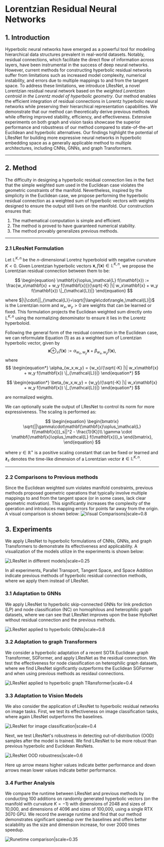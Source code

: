 
# Lorentzian Residual Neural Networks

<Authors
  authors="Neil He, Yale University; Menglin Yang, Yale University; Rex Ying, Yale University"
/>

<Badges
  venue="SIGKDD 2025"
  github="https://github.com/Graph-and-Geometric-Learning/LResNet"
  arxiv="https://arxiv.org/abs/2412.14695"
  pdf="https://arxiv.org/pdf/2412.14695"
/>


## 1. Introduction
Hyperbolic neural networks have emerged as a powerful tool for modeling hierarchical data structures prevalent in real-world datasets. Notably, residual connections, which facilitate the direct flow of information across layers, have been instrumental in the success of deep neural networks. However, current methods for constructing hyperbolic residual networks suffer from limitations such as increased model complexity, numerical instability, and errors due to multiple mappings to and from the tangent space. To address these limitations, we introduce LResNet, a novel Lorentzian residual neural network based on the *weighted Lorentzian centroid in the Lorentz model of hyperbolic geometry*. Our method enables the efficient integration of residual connections in Lorentz hyperbolic neural networks while preserving their hierarchical representation capabilities. We demonstrate that our method can theoretically derive previous methods while offering improved stability, efficiency, and effectiveness. Extensive experiments on both graph and vision tasks showcase the superior performance and robustness of our method compared to state-of-the-art Euclidean and hyperbolic alternatives. Our findings highlight the potential of LResNet for building more expressive neural networks in hyperbolic embedding space as a generally applicable method to multiple architectures, including CNNs, GNNs, and graph Transformers.

---

## 2. Method

The difficulty in designing a hyperbolic residual connection lies in the fact that the simple weighted sum used in the Euclidean case violates the geometric constraints of the manifold. Nevertheless, inspired by the simplicity in the Euclidean case, we propose performing the hyperbolic residual connection as a weighted sum of hyperbolic vectors with weights designed to ensure the output still lives on the manifold. Our construction ensures that:
1. The mathematical computation is simple and efficient.
2. The method is proved to have guaranteed numerical stability.
3. The method provably generalizes previous methods.

---

### 2.1 LResNet Formulation
Let $\mathbb{L}^{K,n}$ be the $n$-dimensional Loretnz hyperboloid with negative curvature $K<0$. Given Lorentzian hyperbolic vectors $\mathbf{x}, f(\mathbf{x})\in \mathbb{L}^{K,n}$, we propose the Lorentzian residual connection between them to be:

$$
\begin{equation}
\mathbf{x}\oplus_\mathcal{L} f(\mathbf{x}) := \frac{w_x\mathbf{x} + w_y f(\mathbf{x})}{\sqrt{-K} |\| w_x\mathbf{x} + w_y f(\mathbf{x}) \|_{\mathcal{L}}|}
\end{equation}
$$

where $|\|\cdot\||_{\mathcal{L}}=\sqrt{|\langle\cdot\rangle_\mathcal{L}|}$ is the Lorentzian norm and $w_x,w_y>0$ are weights that can be learned or fixed. This formulation projects the Euclidean weighted sum directly onto $\mathbb{L}^{K,n}$ using the normalizing denominator to ensure it lies in the Lorentz hyperboloid.

Following the general form of the residual connection in the Euclidean case, we can reformulate Equation (1) as as a weighted sum of Lorentzian hyperbolic vector, given by 
$$
\begin{equation}
    \mathbf{x}\oplus_\mathcal{L} f(\mathbf{x}) := \alpha_{w_x,w_y} \mathbf{x} + \beta_{w_x,w_y} f(\mathbf{x}),
\end{equation}
$$
where 
$$
\begin{equation*}
\alpha_{w_x,w_y} = {w_x}/{\sqrt{-K} |\| w_x\mathbf{x} + w_y f(\mathbf{x}) \|_{\mathcal{L}}|}
\end{equation*}
$$

$$
\begin{equation*}
\beta_{w_x,w_y} = {w_y}/{\sqrt{-K} |\| w_x\mathbf{x} + w_y f(\mathbf{x}) \|_{\mathcal{L}}|}
\end{equation*}
$$

are normalized weights.

We can optionally scale the output of LResNet to control its norm for more expressiveness. The scaling is performed as:

$$
\begin{equation}
    \begin{bmatrix}
        \sqrt{||\gamma\cdot\mathbf{\mathbf{x}\oplus_\mathcal{L} f(\mathbf{x})}_s||^2 - \frac{1}{K}}\\ \gamma \cdot \mathbf{\mathbf{x}\oplus_\mathcal{L} f(\mathbf{x})}_s
    \end{bmatrix},
\end{equation}
$$

where $\gamma\in\mathbb{R}^+$ is a positive scaling constant that can be fixed or learned and $\mathbf{z}_s$ denotes the time-like dimension of a Lorentzian vector $\mathbf{z}\in\mathbb{L}^{K,n}$.


---

### 2.2 Comparisons to Previous methods
Since the Euclidean weighted sum violates manifold constraints, previous methods proposed goemetric operations that typically involve multiple mappings to and from the tangent space (or in some cases, lack clear geometric motivation). This significantly increases the complexity of the operation and introduces mapping errors for points far away from the origin. A visual comparison is shown below:
![Visual Comparisons|scale=0.8](./assets/visual.png)

## 3. Experiments
We apply LResNet to hyperbolic formulations of CNNs, GNNs, and graph Transformers to demonstrate its effectiveness and applicability. A visualization of the models utilize in the experiments is shown below:

![LResNet in different models|scale=0.25](./assets/model.png)

In all experiments, Parallel Transport, Tangent Space, and Space Addition indicate previous methods of hyperbolic residual connection methods, where we apply them instead of LResNet.

### 3.1 Adaptation to GNNs
We apply LResNet to hyperbolic skip-connected GNNs for link prediction (LP) and node classification (NC) on homophilous and heterophilic graph datasets, where we can see that LResNet improves upon the base HyboNet without residual connection and the previous methods.

![LResNet applied to hyperbolic GNNs|scale=0.8](./assets/exp1.png)

### 3.2 Adaptation to graph Transformers
We consider a hyperbolic adaptation of a recent SOTA Euclidean graph Transformer, SGFormer, and apply LResNet as the residual connection. We test the effectiveness for node classification on heterophilic graph datasets, where we find LResNet significantly outperforms the Euclidean SGFormer and when using previous methods as residaul connections.

![LResNet applied to hyperbolic graph TRansformer|scale=0.4](./assets/exp2.png)

### 3.3 Adaptation to Vision Models
We also consider the application of LResNet to hyperbolic residual networks on image tasks. First, we test its effectiveness on image classification tasks, where again LResNet outperforms the baselines.

![LResNet for image classification|scale=0.4](./assets/exp3.png)

Next, we test LResNet's robustness in detecting out-of-distribution (OOD) samples after the model is trained. We find LResNet to be more robust than previous hyperbolic and Euclidean ResNets.

![LResNet OOD robustness|scale=0.6](./assets/exp3_OOD.png)

Here up arrow means higher values indicate better performance and down arrows mean lower values indicate better performance.

### 3.4 Further Analysis
We compare the runtime between LResNet and previous methods by conducting 100 additions on randomly generated hyperbolic vectors (on the manifold with curvature $K = -1$) with dimensions of 2048 and sizes of 10,000, and dimensions of 4096 and sizes of 100,000, using a single RTX 3070 GPU. We record the average runtime and find that our method demonstrates significant speedup over the baselines and offers better scalability as the size and dimension increase, for over $2000$ times speedup. 

![Runetime comparison|scale=0.35](./assets/runtime.png)